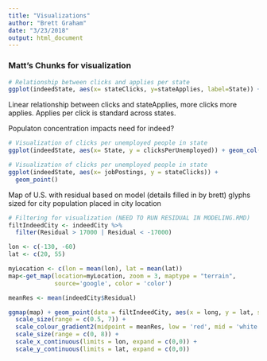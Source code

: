 ```yaml
---
title: "Visualizations"
author: "Brett Graham"
date: "3/23/2018"
output: html_document
--- 
```

### Matt's Chunks for visualization
```r
# Relationship between clicks and applies per state
ggplot(indeedState, aes(x= stateClicks, y=stateApplies, label=State)) + geom_point() + geom_text(aes(label=State), hjust= 0, vjust = 0, alpha=0.5)
```
Linear relationship between clicks and stateApplies, more clicks more applies. Applies per click is standard across states.


Populaton concentration impacts need for indeed?
```r
# Visualization of clicks per unemployed people in state
ggplot(indeedState, aes(x= State, y = clicksPerUnemployed)) + geom_col()
```


```r
# Visualization of clicks per unemployed people in state
ggplot(indeedState, aes(x= jobPostings, y = stateClicks)) + 
  geom_point() 
```


Map of U.S. with residual based on model (details filled in by brett) glyphs sized for city population placed in city location
```r
# Filtering for visualization (NEED TO RUN RESIDUAL IN MODELING.RMD)
filtIndeedCity <- indeedCity %>%
  filter(Residual > 17000 | Residual < -17000)
```

```r
lon <- c(-130, -60)
lat <- c(20, 55)

myLocation <- c(lon = mean(lon), lat = mean(lat))
map<-get_map(location=myLocation, zoom = 3, maptype = "terrain",
             source='google', color = 'color')

meanRes <- mean(indeedCity$Residual)

ggmap(map) + geom_point(data = filtIndeedCity, aes(x = long, y = lat, size =  log(abs(Residual)), colour = Residual)) +
  scale_size(range = c(0.5, 7)) + 
  scale_colour_gradient2(midpoint = meanRes, low = 'red', mid = 'white', high = 'blue') + 
  scale_size(range = c(0, 8)) + 
  scale_x_continuous(limits = lon, expand = c(0,0)) + 
  scale_y_continuous(limits = lat, expand = c(0,0))

```

